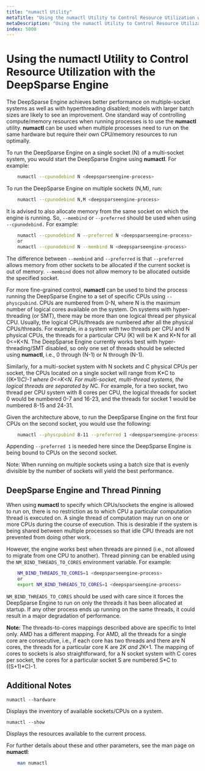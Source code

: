 ```yaml
---
title: "numactl Utility"
metaTitle: "Using the numactl Utility to Control Resource Utilization with the DeepSparse Engine"
metaDescription: "Using the numactl Utility to Control Resource Utilization with the DeepSparse Engine"
index: 5000
---
```


# Using the numactl Utility to Control Resource Utilization with the DeepSparse Engine

The DeepSparse Engine achieves better performance on multiple-socket systems as well as with hyperthreading disabled; models with larger batch sizes are likely to see an improvement. One standard way of controlling compute/memory resources when running processes is to use the **numactl** utility. **numactl** can be used when multiple processes need to run on the same hardware but require their own CPU/memory resources to run optimally.

To run the DeepSparse Engine on a single socket (N) of a multi-socket system, you would start the DeepSparse Engine using **numactl**. For example:

```bash
    numactl --cpunodebind N <deepsparseengine-process>
```

To run the DeepSparse Engine on multiple sockets (N,M), run:

```bash
    numactl --cpunodebind N,M <deepsparseengine-process>
```

It is advised to also allocate memory from the same socket on which the engine is running. So, `--membind` or `--preferred` should be used when using `--cpunodebind.` For example:

```bash
    numactl --cpunodebind N --preferred N <deepsparseengine-process>
    or
    numactl --cpunodebind N --membind N <deepsparseengine-process>
```

The difference between `--membind` and `--preferred` is that `--preferred` allows memory from other sockets to be allocated if the current socket is out of memory.  `--membind` does not allow memory to be allocated outside the specified socket.

For more fine-grained control, **numactl** can be used to bind the process running the DeepSparse Engine to a set of specific CPUs using `--physcpubind`. CPUs are numbered from 0-N, where N is the maximum number of logical cores available on the system. On systems with hyper-threading (or SMT), there may be more than one logical thread per physical CPU. Usually, the logical CPUs/threads are numbered after all the physical CPUs/threads. For example, in a system with two threads per CPU and N physical CPUs, the threads for a particular CPU (K) will be K and K+N for all 0&lt;=K&lt;N. The DeepSparse Engine currently works best with hyper-threading/SMT disabled, so only one set of threads should be selected using **numactl**, i.e., 0 through (N-1) or N through (N-1).

Similarly, for a multi-socket system with N sockets and C physical CPUs per socket, the CPUs located on a single socket will range from K*C to ((K+1)*C)-1 where 0&lt;=K&lt;N. For multi-socket, multi-thread systems, the logical threads are separated by N*C. For example, for a two socket, two thread per CPU system with 8 cores per CPU, the logical threads for socket 0 would be numbered 0-7 and 16-23, and the threads for socket 1 would be numbered 8-15 and 24-31.

Given the architecture above, to run the DeepSparse Engine on the first four CPUs on the second socket, you would use the following:

```bash
    numactl --physcpubind 8-11 --preferred 1 <deepsparseengine-process>
```

Appending `--preferred 1` is needed here since the DeepSparse Engine is being bound to CPUs on the second socket.

Note: When running on multiple sockets using a batch size that is evenly divisible by the number of sockets will yield the best performance.


## DeepSparse Engine and Thread Pinning

When using **numactl** to specify which CPUs/sockets the engine is allowed to run on, there is no restriction as to which CPU a particular computation thread is executed on. A single thread of computation may run on one or more CPUs during the course of execution. This is desirable if the system is being shared between multiple processes so that idle CPU threads are not prevented from doing other work.

However, the engine works best when threads are pinned (i.e., not allowed to migrate from one CPU to another). Thread pinning can be enabled using the `NM_BIND_THREADS_TO_CORES` environment variable. For example:

```bash
    NM_BIND_THREADS_TO_CORES=1 <deepsparseengine-process>
    or
    export NM_BIND_THREADS_TO_CORES=1 <deepsparseengine-process>
```

`NM_BIND_THREADS_TO_CORES` should be used with care since it forces the DeepSparse Engine to run on only the threads it has been allocated at startup. If any other process ends up running on the same threads, it could result in a major degradation of performance.

**Note:** The threads-to-cores mappings described above are specific to Intel only. AMD has a different mapping. For AMD, all the threads for a single core are consecutive, i.e., if each core has two threads and there are N cores, the threads for a particular core K are 2*K and 2*K+1.  The mapping of cores to sockets is also straightforward, for a N socket system with C cores per socket, the cores for a particular socket S are numbered S*C to ((S+1)*C)-1.

## Additional Notes

`numactl --hardware`

Displays the inventory of available sockets/CPUs on a system.

`numactl --show`

Displays the resources available to the current process.

For further details about these and other parameters, see the man page on **numactl**:

```bash
    man numactl
```
